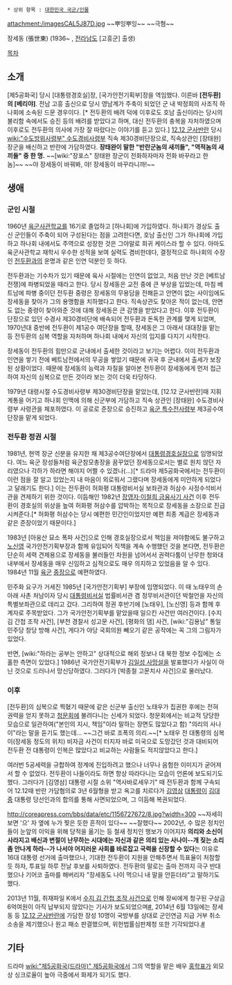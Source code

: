 * 상위 항목 : [[대한민국 국군/인물]]

attachment:/imagesCAL5J87D.jpg
~~뿌잉뿌잉~~ ~~극혐~~

장세동 (張世東) (1936~ , [[전라남도]] [고흥군] 출생)

[[목차]]
== 소개 ==
[제5공화국] 당시 [대통령경호실]장, [국가안전기획부]장을 역임했다. 이른바 '''[전두환]의 [베리야]'''.
전남 고흥 출신으로 당시 영남계가 주축이 되었던 군 내 박정희의 사조직 하나회에 소속된 드문 경우이다. [* 전두환의 배려 덕에 이후로도 호남 출신이라는 당시의 불리함 속에서도 승진 등의 배려를 받았다고 하며, 대신 전두환의 충복을 자처하였으며 이후로도 전두환의 의사에 가장 잘 따랐다는 이야기를 듣고 있다.]
[[12.12 군사반란]] 당시 [[wiki:"수도방위사령부" 수도경비사령부]] 직속 제30경비단장으로, 직속상관인 [장태완] 장군을 배신하고 반란에 가담하였다. '''장태완이 말한 "반란군놈의 새끼들", "역적놈의 새끼들" 중 한 명.'''
~~[wiki:"장포스" 장태완 장군이 전화하자마자 전화 바꾸라고 한 놈]~~ ~~야 장세동이 바꿔봐, 야! 장세동이 바꾸라니까!~~
== 생애 ==
=== 군인 시절 ===
1960년 [[육군사관학교]]를 16기로 졸업하고 [하나회]에 가입하였다. 하나회가 경상도 출신 군인들이 주축이 되어 구성된다는 점을 고려한다면, 호남 출신인 그가 하나회에 가입하고 하나회 내에서도 주역으로 성장한 것은 그야말로 희귀 케이스라 할 수 있다. 아마도 육군사관학교 재학시 우수한 성적을 보여 실력도 겸비한데다, 결정적으로 하나회의 수장인 [[전두환]]과의 운명과 같은 인연 덕분인 듯 하다.

전두환과는 기수차가 있기 때문에 육사 시절에는 인연이 없었고, 처음 만난 것은 [베트남 전쟁]에 파병되었을 때라고 한다. 당시 장세동은 교전 중에 큰 부상을 입었는데, 마침 베트남에 파병 중이던 전두환 중령은 장세동의 무용담을 전해듣고 안면이 없는 사이임에도 장세동을 찾아가 그의 용맹함을 치하했다고 한다. 직속상관도 찾아온 적이 없는데, 안면도 없는 중령이 찾아와준 것에 대해 장세동은 큰 감명을 받았다고 한다. 이후 전두환이 단장으로 있던 수경사 제30경비단에 배속되어 전두환과 돈독한 관계를 맺게 되었며, 1970년대 중반에 전두환이 제1공수 여단장을 할때, 장세동은 그 아래서 대대장을 맡는 등 전두환의 심복 역할을 자처하며 하나회 내에서 자신의 입지를 다지기 시작한다. 

장세동이 전두환의 힘만으로 군내에서 출세한 것이라고 보기는 어렵다. 이미 전두환과 인연을 쌓기 전에 베트남전에서의 무공을 쌓았기 때문에 귀국 후 군내에서 출세가 보장된 상황이었다. 때문에 장세동의 능력과 자질을 알아본 전두환이 장세동에게 먼저 접근하여 자신의 심복으로 만든 것이라 보는 것이 더욱 타당하다.

1979년 대령시절 수도경비사령부 제30경비단장을 맡았는데, [12.12 군사반란]때 지휘계통을 어기고 하나회 인맥에 의해 신군부에 가담하고 직속 상관인 [장태완] 수도경비사령부 사령관을 체포하였다. 이 공로로 준장으로 승진하고 [[육군 특수전사령부]] 제3공수여단장을 맡게 되었다. 

=== 전두환 정권 시절 ===
1981년, 현역 장군 신분을 유지한 채 제3공수여단장에서 [[대통령경호실]]장으로 임명되었다. 여느 육군 장성들처럼 육군참모총장을 꿈꾸었던 장세동으로서는 별로 원치 않던 자리였으나 각하가 하라면 해야지 어쩔 수 있겠나(...)[* 드라마 제5공화국에서는 전두환이 이런 점을 잘 알고 있었는지 내 마음이 외로워서 그랬다며 장세동에게 미안하게 되었다고 달래기도 한다.] 이는 전두환이 허화평 대통령비서실 보좌관과 허삼수 사정수석비서관을 견제하기 위한 것이다. 이듬해인 1982년 [[장영자·이철희 금융사기 사건]] 이후 전두환이 경호실의 위상을 높여 허화평 허삼수를 압박하는 목적으로 장세동을 소장으로 진급시켜준다.[* 허화평 허삼수는 당시 예편한 민간인이었지만 예편 최종 계급은 장세동과 같은 준장이었기 때문이다.]

1983년 [아웅산 묘소 폭파 사건]으로 인해 경호실장으로서 책임을 져야함에도 불구하고 [[노신영]] 국가안전기획부장과 함께 유임되어 직책을 계속 수행했던 것을 본다면, 전두환은 단순히 세력 견제용으로 장세동을 불러들인 차원을 넘어서서 권력다툼이 난무한 청와대 내부에서 장세동을 매우 신임하고 심적으로도 매우 의지하고 있었음을 알 수 있다. 1984년 11월 [[육군]] [[중장]]으로 예편하였다.

민주화 요구가 거세진 1985년 [국가안전기획부] 부장에 임명되었다. 이 때 노태우의 손아래 사촌 처남이자 당시 [[대통령비서실]] 법률비서관 겸 정무비서관이던 박철언을 자신의 특별보좌관으로 데리고 갔다. 그리하여 정권 후반기에 [노태우], [노신영] 등과 함께 후계자로 주목받았다. 그가 국가안전기획부를 맡았을때 일으킨 사건만 여러건이다. [수지 김 간첩 조작 사건], [부천 경찰서 성고문 사건], [평화의 댐] 사건, [wiki:"김용남" 통일민주당 창당 방해 사건], 게다가 야당 국회의원 빼오기 같은 공작에는 꼭 그의 그림자가 있었다. 

반면, [wiki:"하라는 공부는 안하고" 상대적으로 해외 정보나 대 북한 정보 수집에는 소홀한 측면이 있었다.] 1986년 국가안전기획부가 [[김일성 사망 오보 사건|김일성 사망설]]을 발표했다가 사실이 아닌 것으로 드러나서 망신당하였다. 그러다가 [박종철 고문치사 사건]으로 물러났다.

=== 이후 ===
[전두환]의 심복으로 찍혔기 때문에 같은 신군부 출신인 노태우가 집권한 후에는 전혀 권력을 얻지 못하고 [[청문회]]에 불려다니는 신세가 되었다. 청문회에서는 비교적 당당한 모습으로 일관하여("본인의 지시, 책임"이라 말하는 장면도 많았다고 함) "의리의 사나이"라는 말을 듣기도 했는데... ~~그건 바로 조폭의 의리.~~[* 노태우 전 대통령의 심복이(장세동 정도의 위치) 비자금 사건이 터지자 바로 미국으로 도망갔던 것과 대비되어 전두환 전 대통령이 인복은 많았다고 비교하는 사람들도 적지않았다고 한다.]

여러번 5공세력을 규합하여 정계에 진입하려고 했으나 너무나 음험한 이미지가 굳어져서 할 수 없었다. 전두환이 나들이라도 하면 항상 따라다니는 모습이 언론에 보도되기도 했다. 그러다가 [김영삼] 대통령 시절 소위 "역사바로세우기" 때 전두환과 함께 구속되어 12.12때 반란 가담혐의로 3년 6월형을 받고 옥고를 치르다가 [[김영삼]] [[대통령]]이 [[김대중]] 대통령 당선인과의 합의를 통해 사면되었으며, 그 이듬해 복권되었다.

http://coreapress.com/bbs/data/etc/1156727672/8.jpg?width=300
~~자세히 보면 '으' 자 옆에 누가 찢은 듯한 흔적이 있다~~ ~~잘했다~~
2002년, 수 많은 정치인들이 눈앞의 이익을 위해 당적을 옮기는 등 철새 정치인 행보가 이어지자 '''의리와 소신이 사라지고 배신과 변절이 난무하는 시대에는 자신과 같은 의리 있는 사나이--개 짖는 소리 좀 안나게 하라--가 나서야 어지러운 사회를 바로잡고 국력을 신장할 수 있다'''는 이유로 16대 대통령 선거에 출마했으나, 기대한 전두환이 지원을 안해주면서 득표율이 처참할 듯 하자, 투표일 하루 전날 후보를 사퇴하였다. 전두환의 말로는 출마 전까지 극구 반대했으나 기어코 출마를 해버리자 "장세동도 나이 먹으니 내 말을 안듣더라"고 말하기도 했다. 

2013년 11월, 취재파일 K에서 [[수지 김 간첩 조작 사건]]으로 인해 장씨에게 청구된 구상금 6억여원이 아직 납부되지 않았다는 기사가 보도되었으며[http://news.naver.com/main/read.nhn?mode=LSD&mid=sec&sid1=102&oid=056&aid=0000017382 #], 2014년 6월 13일에는 장세동 등 [[12.12 군사반란]]에 가담한 장성 10명이 국방부를 상대로 군인연금 지급 거부 취소소송을 제기했으나 원고 패소 판결했으며, 위헌법률심판제청 또한 기각되었다.[http://news.naver.com/main/read.nhn?mode=LSD&mid=sec&sid1=102&oid=421&aid=0000870621 #] 
== 기타 ==
드라마 [[wiki:"제5공화국(드라마)" 제5공화국]]에서 그의 역할을 맡은 배우 [[홍학표]]가 외모상 싱크로율이 높아 극중에서 화제가 되기도 했다.


